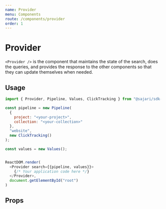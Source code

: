 ```yaml
---
name: Provider
menu: Components
route: /components/provider
order: 1
---
```


# Provider
`<Provider />` is the component that maintains the state of the search,
does the queries, and provides the response to the other components so
that they can update themselves when needed.

## Usage

```javascript
import { Provider, Pipeline, Values, ClickTracking } from "@sajari/sdk-react";

const pipeline = new Pipeline(
  {
    project: "<your-project>",
    collection: "<your-collection>"
  },
  "website",
  new ClickTracking()
);

const values = new Values();


ReactDOM.render(
  <Provider search={{pipeline, values}}>
    {/* Your application code here */}
  </Provider>,
  document.getElementById("root")
)
```

## Props
<PropsTable of={Provider} />